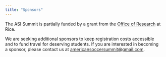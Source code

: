 ```yaml
---
title: "Sponsors"
---
```


The ASI Summit is partially funded by a grant from the [Office of Research](https://research.rice.edu/) at Rice.

We are seeking additional sponsors to keep registration costs accessible and to fund travel for deserving students. If you are interested in becoming a sponsor, please contact us at [americansoccersummit@gmail.com](mailto:americansoccersummit@gmail.com).
